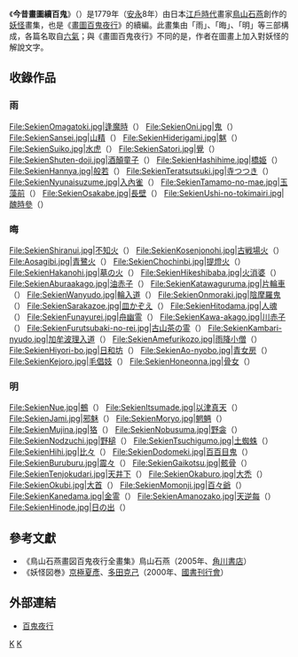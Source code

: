 《'''今昔畫圖續百鬼'''》（{{jpn|j=今昔畫図続百鬼|hg=こんじゃくがずぞくひゃっき|rm=Konjaku Gazu Zoku Hyakki}}）是1779年（[[安永|安永]]8年）由日本[[江戶時代|江戶時代]]畫家[[鳥山石燕|鳥山石燕]]創作的[[妖怪|妖怪]]畫集，也是《[[畫圖百鬼夜行|畫圖百鬼夜行]]》的續編。此畫集由「雨」、「晦」、「明」等三部構成，各篇名取自[[六氣|六氣]]；與《畫圖百鬼夜行》不同的是，作者在圖畫上加入對妖怪的解說文字。

== 收錄作品 ==
=== 雨 ===
<gallery>
File:SekienOmagatoki.jpg|[[逢魔時|逢魔時]]（{{lang|ja|おうまがとき}}）
File:SekienOni.jpg|[[鬼_(日本)|鬼]]（{{lang|ja|おに}}）
File:SekienSansei.jpg|[[山精|山精]]（{{lang|ja|さんせい}}）
File:SekienHiderigami.jpg|[[魃|魃]]（{{lang|ja|ひでりがみ}}）
File:SekienSuiko.jpg|[[水虎|水虎]]（{{lang|ja|すいこ}}）
File:SekienSatori.jpg|[[覺|覺]]（{{lang|ja|さとり}}）
File:SekienShuten-doji.jpg|[[酒顛童子|酒顛童子]]（{{lang|ja|しゅてんどうじ}}）
File:SekienHashihime.jpg|[[橋姫|橋姫]]（{{lang|ja|はしひめ}}）
File:SekienHannya.jpg|[[般若|般若]]（{{lang|ja|はんにゃ}}）
File:SekienTeratsutsuki.jpg|[[寺つつき|寺つつき]]（{{lang|ja|てらつつき}}）
File:SekienNyunaisuzume.jpg|[[入內雀|入內雀]]（{{lang|ja|にゅうないすずめ}}）
File:SekienTamamo-no-mae.jpg|[[玉藻前|玉藻前]]（{{lang|ja|たまものまえ}}）
File:SekienOsakabe.jpg|[[長壁姬|長壁]]（{{lang|ja|おさかべ}}）
File:SekienUshi-no-tokimairi.jpg|[[醜の刻參り|醜時參]]（{{lang|ja|うしのときまいり}}）
</gallery>

=== 晦 ===
<gallery>
File:SekienShiranui.jpg|[[不知火|不知火]]（{{lang|ja|しらぬい}}）
File:SekienKosenjonohi.jpg|[[古戦場の火|古戦場火]]（{{lang|ja|こせんじょうひ}}）
File:Aosagibi.jpg|[[青鷺火|青鷺火]]（{{lang|ja|あおさぎび}}）
File:SekienChochinbi.jpg|[[提燈火|提燈火]]（{{lang|ja|ちょうちんのひ}}）
File:SekienHakanohi.jpg|[[墓の火|墓の火]]（{{lang|ja|はかのひ}}）
File:SekienHikeshibaba.jpg|[[火消婆|火消婆]]（{{lang|ja|ひけしばば}}）
File:SekienAburaakago.jpg|[[油赤子|油赤子]]（{{lang|ja|あぶらあかご}}）
File:SekienKatawaguruma.jpg|[[片輪車|片輪車]]（{{lang|ja|かたわぐるま}}）
File:SekienWanyudo.jpg|[[輪入道|輪入道]]（{{lang|ja|わにゅうどう}}）
File:SekienOnmoraki.jpg|[[陰摩羅鬼|陰摩羅鬼]]（{{lang|ja|おんもらき}}）
File:SekienSarakazoe.jpg|[[皿數え|皿かぞえ]]（{{lang|ja|さらかぞえ}}）
File:SekienHitodama.jpg|[[人魂|人魂]]（{{lang|ja|ひとだま}}）
File:SekienFunayurei.jpg|[[舟幽霊|舟幽霊]]（{{lang|ja|ふなゆうれい}}）
File:SekienKawa-akago.jpg|[[川赤子|川赤子]]（{{lang|ja|かわあかご}}）
File:SekienFurutsubaki-no-rei.jpg|[[古椿の霊|古山茶の霊]]（{{lang|ja|ふるつばきのれい}}）
File:SekienKambari-nyudo.jpg|[[加牟波理入道|加牟波理入道]]（{{lang|ja|がんばりにゅうどう}}）
File:SekienAmefurikozo.jpg|[[雨降小僧|雨降小僧]]（{{lang|ja|あめふりこぞう}}）
File:SekienHiyori-bo.jpg|[[日和坊|日和坊]]（{{lang|ja|ひよりぼう}}）
File:SekienAo-nyobo.jpg|[[青女房(妖怪)|青女房]]（{{lang|ja|あおにょうぼう}}）
File:SekienKejoro.jpg|[[毛倡妓|毛倡妓]]（{{lang|ja|けじょうろう}}）
File:SekienHoneonna.jpg|[[骨女|骨女]]（{{lang|ja|ほねおんな}}）
</gallery>

=== 明 ===
<gallery>
File:SekienNue.jpg|[[鵺|鵺]]（{{lang|ja|ぬえ}}）
File:SekienItsumade.jpg|[[以津真天|以津真天]]（{{lang|ja|いつまで}}）
File:SekienJami.jpg|[[邪魅|邪魅]]（{{lang|ja|じゃみ}}）
File:SekienMoryo.jpg|[[魍魎|魍魎]]（{{lang|ja|もうりょう}}）
File:SekienMujina.jpg|[[狢|狢]]（{{lang|ja|むじな}}）
File:SekienNobusuma.jpg|[[野衾|野衾]]（{{lang|ja|のぶすま}}）
File:SekienNodzuchi.jpg|[[野槌|野槌]]（{{lang|ja|のづち}}）
File:SekienTsuchigumo.jpg|[[土蜘蛛|土蜘蛛]]（{{lang|ja|つちぐも}}）
File:SekienHihi.jpg|[[狒々|比々]]（{{lang|ja|ひひ}}）
File:SekienDodomeki.jpg|[[百百目鬼|百百目鬼]]（{{lang|ja|どどめき}}）
File:SekienBuruburu.jpg|[[震々|震々]]（{{lang|ja|ぶるぶる}}）
File:SekienGaikotsu.jpg|[[骸骨|骸骨]]（{{lang|ja|がいこつ}}）
File:SekienTenjokudari.jpg|[[天井下|天井下]]（{{lang|ja|てんじょうくだり}}）
File:SekienOkaburo.jpg|[[大禿|大禿]]（{{lang|ja|おおかぶろ}}）
File:SekienOkubi.jpg|[[大首|大首]]（{{lang|ja|おおくび}}）
File:SekienMomonji.jpg|[[百々爺|百々爺]]（{{lang|ja|ももんじい}}）
File:SekienKanedama.jpg|[[金霊|金霊]]（{{lang|ja|かねだま}}）
File:SekienAmanozako.jpg|[[天逆每|天逆每]]（{{lang|ja|あまのざこ}}）
File:SekienHinode.jpg|[[日の出|日の出]]（{{lang|ja|ひので}}）
</gallery>

== 參考文獻 ==
* 《鳥山石燕畫図百鬼夜行全畫集》鳥山石燕（2005年、[[角川書店|角川書店]]）
* 《妖怪図巻》[[京極夏彥|京極夏彥]]、[[多田克己|多田克己]]（2000年、[[國書刊行會|國書刊行會]]）

== 外部連結 ==
* [https://web.archive.org/web/20111218082913/http://japan.park.org/Japan/CSK/hyakki/mae.html 百鬼夜行]
{{Commonscat|Konjaku Gazu Zoku Hyakki}}

[[Category:日本妖怪|K]]
[[Category:妖怪著作|K]]